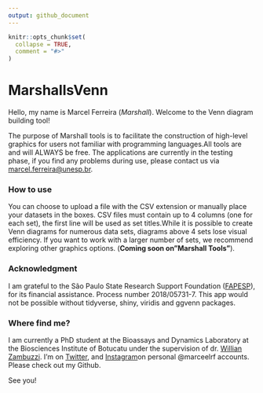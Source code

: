 ```yaml
---
output: github_document
---
```


<!-- README.md is generated from README.Rmd. Please edit that file -->

```r
knitr::opts_chunk$set(
  collapse = TRUE,
  comment = "#>"
)
```

# MarshallsVenn

<!-- badges: start -->

<!-- badges: end -->

Hello, my name is Marcel Ferreira (*Marshall*). Welcome to the Venn diagram building tool!

The purpose of Marshall tools is to facilitate the construction of high-level graphics for users not familiar with programming languages.All tools are and will ALWAYS be free. The applications are currently in the testing phase, if you find any problems during use, please contact us via [marcel.ferreira\@unesp.br](mailto:marcel.ferreira@unesp.br).

### How to use

You can choose to upload a file with the CSV extension or manually place your datasets in the boxes. CSV files must contain up to 4 columns (one for each set), the first line will be used as set titles.While it is possible to create Venn diagrams for numerous data sets, diagrams above 4 sets lose visual efficiency. If you want to work with a larger number of sets, we recommend exploring other graphics options. (**Coming soon on"Marshall Tools"**).

### Acknowledgment

I am grateful to the São Paulo State Research Support Foundation ([FAPESP](https://fapesp.br/ "FAPESP")), for its financial assistance. Process number 2018/05731-7. This app would not be possible without tidyverse, shiny, viridis and ggvenn packages.

### Where find me?

I am currently a PhD student at the Bioassays and Dynamics Laboratory at the Biosciences Institute of Botucatu under the supervision of dr. [Willian Zambuzzi](https://scholar.google.com.br/citations?user=bMhT1QsAAAAJ&hl=pt-BR). I'm on [Twitter](https://twitter.com/marceelrf "marceelrf twitter"), and [Instagram](https://www.instagram.com/marceelrf/)on personal @marceelrf accounts. Please check out my Github.

See you!
